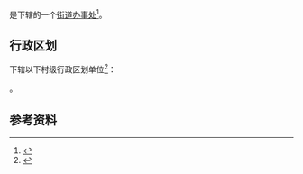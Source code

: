 {{中国乡级行政区|23/01/08/006/000}}

'''{{PAGENAMEBASE}}'''是{{PRC admin/fullname|23/01/08/006/000|3}}下辖的一个[[街道办事处|街道办事处]]<ref>{{PRC admin/ref sgc|{{PRC admin/parent|23/01/08/006/000}}}}</ref>。

== 行政区划 ==
{{PAGENAMEBASE}}下辖以下村级行政区划单位<ref>{{PRC admin/ref sgc|23/01/08/006/000}}</ref>：

{{PRC admin/children|23/01/08/006/000}}。

== 参考资料 ==
{{reflist}}

{{黑龙江行政区划小作品}}
{{PRC admin/navcat|23/01/08/006/000}}